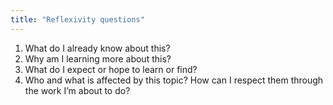 ```yaml
---
title: "Reflexivity questions"
---
```


1. What do I already know about this? 
2. Why am I learning more about this? 
3. What do I expect or hope to learn or find? 
4. Who and what is affected by this topic? How can I respect them through the work I'm about to do? 